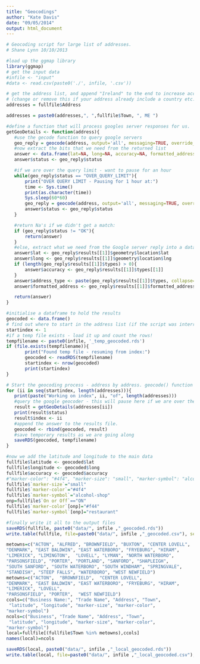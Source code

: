 ```yaml
---
title: "Geocodings"
author: "Kate Davis"
date: "09/05/2014"
output: html_document
---
```


```r
# Geocoding script for large list of addresses.
# Shane Lynn 10/10/2013

#load up the ggmap library
library(ggmap)
# get the input data
#infile <- "input"
#data <- read.csv(paste0('./', infile, '.csv'))

# get the address list, and append "Ireland" to the end to increase accuracy 
# (change or remove this if your address already include a country etc.)
addresses = fullfile$Address

addresses = paste0(addresses,", ",fullfile$Town, ", ME ")
```

```r
#define a function that will process googles server responses for us.
getGeoDetails <- function(address){   
   #use the gecode function to query google servers
   geo_reply = geocode(address, output='all', messaging=TRUE, override_limit=TRUE)
   #now extract the bits that we need from the returned list
   answer <- data.frame(lat=NA, long=NA, accuracy=NA, formatted_address=NA, address_type=NA, status=NA)
   answer$status <- geo_reply$status

   #if we are over the query limit - want to pause for an hour
   while(geo_reply$status == "OVER_QUERY_LIMIT"){
       print("OVER QUERY LIMIT - Pausing for 1 hour at:") 
       time <- Sys.time()
       print(as.character(time))
       Sys.sleep(60*60)
       geo_reply = geocode(address, output='all', messaging=TRUE, override_limit=TRUE)
       answer$status <- geo_reply$status
   }

   #return Na's if we didn't get a match:
   if (geo_reply$status != "OK"){
       return(answer)
   }   
   #else, extract what we need from the Google server reply into a dataframe:
   answer$lat <- geo_reply$results[[1]]$geometry$location$lat
   answer$long <- geo_reply$results[[1]]$geometry$location$lng   
   if (length(geo_reply$results[[1]]$types) > 0){
       answer$accuracy <- geo_reply$results[[1]]$types[[1]]
   }
   answer$address_type <- paste(geo_reply$results[[1]]$types, collapse=',')
   answer$formatted_address <- geo_reply$results[[1]]$formatted_address

   return(answer)
}
```

```r

#initialise a dataframe to hold the results
geocoded <- data.frame()
# find out where to start in the address list (if the script was interrupted before):
startindex <- 1
#if a temp file exists - load it up and count the rows!
tempfilename <- paste0(infile, '_temp_geocoded.rds')
if (file.exists(tempfilename)){
       print("Found temp file - resuming from index:")
       geocoded <- readRDS(tempfilename)
       startindex <- nrow(geocoded)
       print(startindex)
}

# Start the geocoding process - address by address. geocode() function takes care of query speed limit.
for (ii in seq(startindex, length(addresses))){
   print(paste("Working on index", ii, "of", length(addresses)))
   #query the google geocoder - this will pause here if we are over the limit.
   result = getGeoDetails(addresses[ii]) 
   print(result$status)     
   result$index <- ii
   #append the answer to the results file.
   geocoded <- rbind(geocoded, result)
   #save temporary results as we are going along
   saveRDS(geocoded, tempfilename)
}
```

```r
#now we add the latitude and longitude to the main data
fullfile$latitude <- geocoded$lat
fullfile$longitude <- geocoded$long
fullfile$accuracy <- geocoded$accuracy
#"marker-color": "#4f4", "marker-size": "small", "marker-symbol": "alcohol-shop",
fullfile$`marker-size`="small"
fullfile$`marker-color`="#4f4"
fullfile$`marker-symbol`="alcohol-shop"
onp=fullfile$`On or Off`=="ON"
fullfile$`marker-color`[onp]="#f44"
fullfile$`marker-symbol`[onp]="restaurant"

#finally write it all to the output files
saveRDS(fullfile, paste0("data/", infile ,"_geocoded.rds"))
write.table(fullfile, file=paste0("data/", infile ,"_geocoded.csv"), sep=",", row.names=FALSE)

metowns=c("ACTON", "ALFRED", "BROWNFIELD", "BUXTON", "CENTER LOVELL", 
"DENMARK", "EAST BALDWIN", "EAST WATERBORO", "FRYEBURG", "HIRAM", 
"LIMERICK", "LIMINGTON",  "LOVELL", "LYMAN", "NORTH WATERBORO", 
"PARSONSFIELD", "PORTER", "PORTLAND", "SANFORD", "SHAPLEIGH", 
"SOUTH SANFORD", "SOUTH WATERBORO", "SOUTH WINDHAM", "SPRINGVALE", 
"STANDISH", "STEEP FALLS", "WATERBORO", "WEST NEWFIELD")
metowns=c("ACTON",  "BROWNFIELD",  "CENTER LOVELL", 
"DENMARK", "EAST BALDWIN", "EAST WATERBORO", "FRYEBURG", "HIRAM", 
"LIMERICK", "LOVELL", 
"PARSONSFIELD", "PORTER",  "WEST NEWFIELD")
ccols=c("Business Name:", "Trade Name", "Address", "Town", 
 "latitude", "longitude", "marker-size", "marker-color", 
"marker-symbol")
ncols=c("Business", "Trade Name", "Address", "Town", 
 "latitude", "longitude", "marker-size", "marker-color", 
"marker-symbol")
local=fullfile[(fullfile$Town %in% metowns),ccols]
names(local)=ncols

saveRDS(local, paste0("data/", infile ,"_local_geocoded.rds"))
write.table(local, file=paste0("data/", infile ,"_local_geocoded.csv"), sep=",", row.names=FALSE)
```


